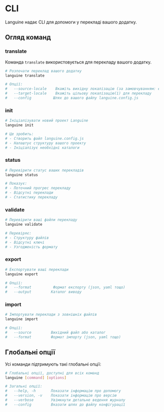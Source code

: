 # CLI

Languine надає CLI для допомоги у перекладі вашого додатку.

## Огляд команд

### translate

Команда `translate` використовується для перекладу вашого додатку.

```bash title="Terminal"
# Розпочати переклад вашого додатку
languine translate

# Опції:
#   --source-locale    Вкажіть вихідну локалізацію (за замовчуванням: en)
#   --target-locale    Вкажіть цільову локалізацію(ї) для перекладу
#   --config          Шлях до вашого файлу languine.config.js
```

### init

```bash title="Terminal"
# Ініціалізувати новий проект Languine
languine init

# Це зробить:
# - Створить файл languine.config.js
# - Налаштує структуру вашого проекту
# - Ініціалізує необхідні каталоги
```

### status

```bash title="Terminal"
# Перевірити статус ваших перекладів
languine status

# Показує:
# - Поточний прогрес перекладу
# - Відсутні переклади
# - Статистику перекладу
```

### validate

```bash title="Terminal"
# Перевірити ваші файли перекладу
languine validate

# Перевіряє:
# - Структуру файлів
# - Відсутні ключі
# - Узгодженість формату
```

### export

```bash title="Terminal"
# Експортувати ваші переклади
languine export

# Опції:
#   --format          Формат експорту (json, yaml тощо)
#   --output         Каталог виводу
```

### import

```bash title="Terminal"
# Імпортувати переклади з зовнішніх файлів
languine import

# Опції:
#   --source         Вихідний файл або каталог
#   --format         Формат імпорту (json, yaml тощо)
```

## Глобальні опції

Усі команди підтримують такі глобальні опції:

```bash title="Terminal"
# Глобальні опції, доступні для всіх команд
languine [command] [options]

# Загальні опції:
#   --help, -h       Показати інформацію про допомогу
#   --version, -v    Показати інформацію про версію
#   --verbose        Увімкнути детальне ведення журналу
#   --config         Вказати шлях до файлу конфігурації
```

